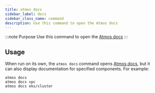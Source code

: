 ```yaml
---
title: atmos docs
sidebar_label: docs
sidebar_class_name: command
description: Use this command to open the Atmos docs
---
```


:::note Purpose
Use this command to open the [Atmos docs](https://atmos.tools/)
:::

<Screengrab title="atmos docs --help" slug="atmos-docs--help" />

## Usage

When run on its own, the `atmos docs` command opens [Atmos docs](https://atmos.tools/), but it can also display documentation for specified components. For example:

```shell
atmos docs
atmos docs vpc
atmos docs eks/cluster
```
